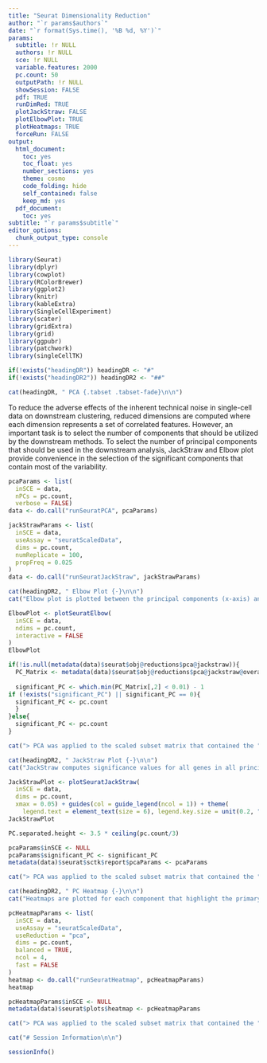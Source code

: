 ```yaml
---
title: "Seurat Dimensionality Reduction"
author: "`r params$authors`"
date: "`r format(Sys.time(), '%B %d, %Y')`"
params:
  subtitle: !r NULL
  authors: !r NULL
  sce: !r NULL
  variable.features: 2000
  pc.count: 50
  outputPath: !r NULL
  showSession: FALSE
  pdf: TRUE
  runDimRed: TRUE
  plotJackStraw: FALSE
  plotElbowPlot: TRUE
  plotHeatmaps: TRUE
  forceRun: FALSE
output:
  html_document:
    toc: yes
    toc_float: yes
    number_sections: yes
    theme: cosmo
    code_folding: hide
    self_contained: false
    keep_md: yes
  pdf_document:
    toc: yes
subtitle: "`r params$subtitle`"
editor_options:
  chunk_output_type: console
---
```


```r
library(Seurat)
library(dplyr)
library(cowplot)
library(RColorBrewer)
library(ggplot2)
library(knitr)
library(kableExtra)
library(SingleCellExperiment)
library(scater)
library(gridExtra)
library(grid)
library(ggpubr)
library(patchwork)
library(singleCellTK)
```

```r
if(!exists("headingDR")) headingDR <- "#"
if(!exists("headingDR2")) headingDR2 <- "##"

cat(headingDR, " PCA {.tabset .tabset-fade}\n\n")
```

To reduce the adverse effects of the inherent technical noise in single-cell data on downstream clustering, reduced dimensions are computed where each dimension represents a set of correlated features. However, an important task is to select the number of components that should be utilized by the downstream methods. To select the number of principal components that should be used in the downstream analysis, JackStraw and Elbow plot provide convenience in the selection of the significant components that contain most of the variability.  

```r
pcaParams <- list(
  inSCE = data,
  nPCs = pc.count,
  verbose = FALSE)
data <- do.call("runSeuratPCA", pcaParams)
```

```r
jackStrawParams <- list(
  inSCE = data,
  useAssay = "seuratScaledData",
  dims = pc.count,
  numReplicate = 100,
  propFreq = 0.025
)
data <- do.call("runSeuratJackStraw", jackStrawParams)
```

```r
cat(headingDR2, " Elbow Plot {-}\n\n")
cat("Elbow plot is plotted between the principal components (x-axis) and their standard deviation (y-axis), where a clear elbow between the components highlights the cut-off for the no. of components that should be selected as significant for downstream analysis.")
```

```r
ElbowPlot <- plotSeuratElbow(
  inSCE = data,
  ndims = pc.count,
  interactive = FALSE
)
ElbowPlot
```

```r
if(!is.null(metadata(data)$seurat$obj@reductions$pca@jackstraw)){
  PC_Matrix <- metadata(data)$seurat$obj@reductions$pca@jackstraw@overall.p.values
  
  significant_PC <- which.min(PC_Matrix[,2] < 0.01) - 1
if (!exists("significant_PC") || significant_PC == 0){
  significant_PC <- pc.count
  }
}else{
  significant_PC <- pc.count
}
```

```r
cat("> PCA was applied to the scaled subset matrix that contained the ", variable.features, " top most variable genes to transform the data into reduced dimensions for clustering in the downstream analysis. Significant principal components will show a strong enrichment of genes with low p-values from the JackStraw plot or PC cutoff could also be determined roughly by looking at where a clear elbow is depicted in the elbow plot. The first ", significant_PC, " components were selected as the cutoff. These ", significant_PC, " principal components were determined to hold the true dimensionality of the dataset and will be used in the subsequent clustering analysis.")
```

```r
cat(headingDR2, " JackStraw Plot {-}\n\n")
cat("JackStraw computes significance values for all genes in all principal components and plots these genes as a QQ-plot for each component and compares them with the uniform distribution (shown in dotted line). Overall p-values are also computed for each component, where statistically significant principal components can be selected for downstream analysis. Visually, components that lie above the dotted uniform distribution line should be selected.")
```

```r
JackStrawPlot <- plotSeuratJackStraw(
  inSCE = data,
  dims = pc.count,
  xmax = 0.05) + guides(col = guide_legend(ncol = 1)) + theme(
    legend.text = element_text(size = 6), legend.key.size = unit(0.2, "cm"))
JackStrawPlot
```


```r
PC.separated.height <- 3.5 * ceiling(pc.count/3)
```

```r
pcaParams$inSCE <- NULL
pcaParams$significant_PC <- significant_PC
metadata(data)$seurat$sctk$report$pcaParams <- pcaParams
```

```r
cat("> PCA was applied to the scaled subset matrix that contained the ", variable.features, " top most variable genes to transform the data into reduced dimensions for clustering in the downstream analysis. Significant principal components will show a strong enrichment of genes with low p-values from the JackStraw plot or PC cutoff could also be determined roughly by looking at where a clear elbow is depicted in the elbow plot. The first ", significant_PC, " components were selected as the cutoff. These ", significant_PC, " principal components were determined to hold the true dimensionality of the dataset and will be used in the subsequent clustering analysis.")
```

```r
cat(headingDR2, " PC Heatmap {-}\n\n")
cat("Heatmaps are plotted for each component that highlight the primary sources of heterogeneity in terms of features in the data. Both cells and features are ordered according to their PCA scores and this heatmap can be utilized to explore highly correlated feature sets in the data.")
```

```r
pcHeatmapParams <- list(
  inSCE = data,
  useAssay = "seuratScaledData",
  useReduction = "pca",
  dims = pc.count,
  balanced = TRUE,
  ncol = 4,
  fast = FALSE
)
heatmap <- do.call("runSeuratHeatmap", pcHeatmapParams)  
heatmap
```

```r
pcHeatmapParams$inSCE <- NULL
metadata(data)$seurat$plots$heatmap <- pcHeatmapParams
```

```r
cat("> PCA was applied to the scaled subset matrix that contained the ", variable.features, " top most variable genes to transform the data into reduced dimensions for clustering in the downstream analysis. Significant principal components will show a strong enrichment of genes with low p-values from the JackStraw plot or PC cutoff could also be determined roughly by looking at where a clear elbow is depicted in the elbow plot. The first ", significant_PC, " components were selected as the cutoff. These ", significant_PC, " principal components were determined to hold the true dimensionality of the dataset and will be used in the subsequent clustering analysis.")
```

```r
cat("# Session Information\n\n")
```

```r
sessionInfo()
```

